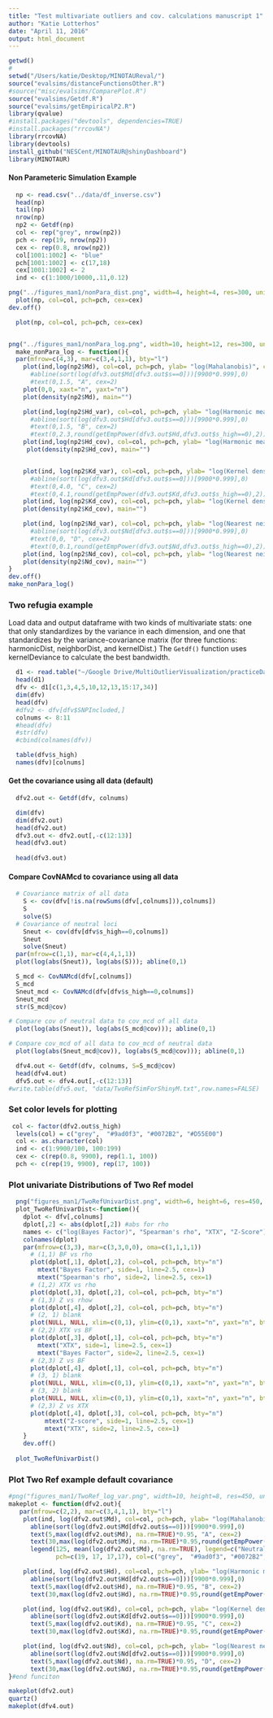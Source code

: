 ```yaml
---
title: "Test multivariate outliers and cov. calculations manuscript 1"
author: "Katie Lotterhos"
date: "April 11, 2016"
output: html_document
---
```


```r
getwd() 
#
setwd("/Users/katie/Desktop/MINOTAUReval/")
source("evalsims/distanceFunctionsOther.R")
#source("misc/evalsims/ComparePlot.R")
source("evalsims/Getdf.R")
source("evalsims/getEmpiricalP2.R")
library(qvalue)
#install.packages("devtools", dependencies=TRUE)
#install.packages("rrcovNA")
library(rrcovNA)
library(devtools)
install_github("NESCent/MINOTAUR@shinyDashboard")
library(MINOTAUR)
```

#### Non Parameteric Simulation Example
```r
  np <- read.csv("../data/df_inverse.csv")
  head(np)
  tail(np)
  nrow(np)
  np2 <- Getdf(np)
  col <- rep("grey", nrow(np2))
  pch <- rep(19, nrow(np2))
  cex <- rep(0.8, nrow(np2))
  col[1001:1002] <- "blue"
  pch[1001:1002] <- c(17,18)
  cex[1001:1002] <- 2
  ind <- c(1:1000/10000,.11,0.12)

png("../figures_man1/nonPara_dist.png", width=4, height=4, res=300, units="in")
  plot(np, col=col, pch=pch, cex=cex)
dev.off()

  plot(np, col=col, pch=pch, cex=cex)


png("../figures_man1/nonPara_log.png", width=10, height=12, res=300, units="in")
  make_nonPara_log <- function(){
  par(mfrow=c(4,3), mar=c(3,4,1,1), bty="l")
    plot(ind,log(np2$Md), col=col, pch=pch, ylab= "log(Mahalanobis)", cex=cex, xaxt="n")
      #abline(sort(log(dfv3.out$Md[dfv3.out$s==0]))[9900*0.999],0)
      #text(0,1.5, "A", cex=2)
    plot(0,0, xaxt="n", yaxt="n")
    plot(density(np2$Md), main="")

    plot(ind,log(np2$Hd_var), col=col, pch=pch, ylab= "log(Harmonic mean dist.)(var)", cex=cex, xaxt="n")
      #abline(sort(log(dfv3.out$Hd[dfv3.out$s==0]))[9900*0.999],0)
      #text(0,1.5, "B", cex=2)
      #text(0,2.3,round(getEmpPower(dfv3.out$Hd,dfv3.out$s_high==0),2))
    plot(ind,log(np2$Hd_cov), col=col, pch=pch, ylab= "log(Harmonic mean dist.)(cov)", cex=cex, xaxt="n")
     plot(density(np2$Hd_cov), main="")


    plot(ind, log(np2$Kd_var), col=col, pch=pch, ylab= "log(Kernel density) (var)", cex=cex, xaxt="n")
      #abline(sort(log(dfv3.out$Kd[dfv3.out$s==0]))[9900*0.999],0)
      #text(0,4.0, "C", cex=2)
      #text(0,4.1,round(getEmpPower(dfv3.out$Kd,dfv3.out$s_high==0),2))
    plot(ind, log(np2$Kd_cov), col=col, pch=pch, ylab= "log(Kernel density) (cov)", cex=cex, xaxt="n")
    plot(density(np2$Kd_cov), main="") 

    plot(ind, log(np2$Nd_var), col=col, pch=pch, ylab= "log(Nearest neighbor)(var)", cex=cex, xaxt="n")
      #abline(sort(log(dfv3.out$Nd[dfv3.out$s==0]))[9900*0.999],0)
      #text(0,0, "D", cex=2)
      #text(0,0.1,round(getEmpPower(dfv3.out$Nd,dfv3.out$s_high==0),2))
    plot(ind, log(np2$Nd_cov), col=col, pch=pch, ylab= "log(Nearest neighbor)(cov)", cex=cex, xaxt="n")
    plot(density(np2$Nd_cov), main="") 
}
dev.off()
make_nonPara_log()
```

### Two refugia example

Load data and output dataframe with two kinds of multivariate stats: one that only standardizes by the variance in each dimension, and one that standardizes by the variance-covariance matrix (for three functions: harmonicDist, neighborDist, and kernelDist.)  The `Getdf()` function uses kernelDeviance to calculate the best bandwidth.


```r
  d1 <- read.table("~/Google Drive/MultiOutlierVisualization/practiceData/KatieSims/2R_R30_1351142970_988_6_NumPops=30_NumInd=20Bayenv2LFMMpca.Cpval", header=TRUE)
  head(d1)
  dfv <- d1[c(1,3,4,5,10,12,13,15:17,34)]
  dim(dfv)
  head(dfv)
  #dfv2 <- dfv[dfv$SNPIncluded,]
  colnums <- 8:11
  #head(dfv)
  #str(dfv)
  #cbind(colnames(dfv))

  table(dfv$s_high)
  names(dfv)[colnums]
```

#### Get the covariance using all data (default)
```r
  dfv2.out <- Getdf(dfv, colnums)

  dim(dfv)
  dim(dfv2.out)
  head(dfv2.out)
  dfv3.out <- dfv2.out[,-c(12:13)]
  head(dfv3.out)
 
  head(dfv3.out)
```

#### Compare CovNAMcd to covariance using all data
```r
  # Covariance matrix of all data
    S <- cov(dfv[!is.na(rowSums(dfv[,colnums])),colnums])
    S
    solve(S)
  # Covariance of neutral loci
    Sneut <- cov(dfv[dfv$s_high==0,colnums])
    Sneut
    solve(Sneut)
  par(mfrow=c(1,1), mar=c(4,4,1,1))
  plot(log(abs(Sneut)), log(abs(S))); abline(0,1)

  S_mcd <- CovNAMcd(dfv[,colnums])
  S_mcd
  Sneut_mcd <- CovNAMcd(dfv[dfv$s_high==0,colnums])
  Sneut_mcd 
  str(S_mcd@cov)

# Compare cov of neutral data to cov_mcd of all data
  plot(log(abs(Sneut)), log(abs(S_mcd@cov))); abline(0,1)

# Compare cov_mcd of all data to cov_mcd of neutral data
  plot(log(abs(Sneut_mcd@cov)), log(abs(S_mcd@cov))); abline(0,1)

  dfv4.out <- Getdf(dfv, colnums, S=S_mcd@cov)
  head(dfv4.out)
  dfv5.out <- dfv4.out[,-c(12:13)]
#write.table(dfv5.out, "data/TwoRefSimForShinyM.txt",row.names=FALSE)


```


### Set color levels for plotting
```r
 col <- factor(dfv2.out$s_high)
  levels(col) = c("grey",  "#9ad0f3", "#0072B2", "#D55E00")
  col <- as.character(col)
  ind <- c(1:9900/100, 100:199)
  cex <- c(rep(0.8, 9900), rep(1.1, 100))
  pch <- c(rep(19, 9900), rep(17, 100))
```

### Plot univariate Distributions of Two Ref model

```r
  png("figures_man1/TwoRefUnivarDist.png", width=6, height=6, res=450, units="in")
  plot_TwoRefUnivarDist<-function(){
    dplot <- dfv[,colnums]
    dplot[,2] <- abs(dplot[,2]) #abs for rho
    names <- c("log(Bayes Factor)", "Spearman's rho", "XTX", "Z-Score")
    colnames(dplot)
    par(mfrow=c(3,3), mar=c(3,3,0,0), oma=c(1,1,1,1))
      # (1,1) BF vs rho
      plot(dplot[,1], dplot[,2], col=col, pch=pch, bty="n")
        mtext("Bayes Factor", side=1, line=2.5, cex=1)
        mtext("Spearman's rho", side=2, line=2.5, cex=1)
      # (1,2) XTX vs rho
      plot(dplot[,3], dplot[,2], col=col, pch=pch, bty="n")
      # (1,3) Z vs rhow
      plot(dplot[,4], dplot[,2], col=col, pch=pch, bty="n")
      # (2, 1) blank
      plot(NULL, NULL, xlim=c(0,1), ylim=c(0,1), xaxt="n", yaxt="n", bty="n")
      # (2,2) XTX vs BF
      plot(dplot[,3], dplot[,1], col=col, pch=pch, bty="n")
        mtext("XTX", side=1, line=2.5, cex=1)
        mtext("Bayes Factor", side=2, line=2.5, cex=1)
      # (2,3) Z vs BF
      plot(dplot[,4], dplot[,1], col=col, pch=pch, bty="n")
      # (3, 1) blank
      plot(NULL, NULL, xlim=c(0,1), ylim=c(0,1), xaxt="n", yaxt="n", bty="n")
      # (3, 2) blank
      plot(NULL, NULL, xlim=c(0,1), ylim=c(0,1), xaxt="n", yaxt="n", bty="n")
      # (2,3) Z vs XTX
      plot(dplot[,4], dplot[,3], col=col, pch=pch, bty="n")
          mtext("Z-score", side=1, line=2.5, cex=1)
          mtext("XTX", side=2, line=2.5, cex=1)
    }
    dev.off()
    
  plot_TwoRefUnivarDist()  
```

### Plot Two Ref example default covariance ####
```r
#png("figures_man1/TwoRef_log_var.png", width=10, height=8, res=450, units="in")
makeplot <- function(dfv2.out){
   par(mfrow=c(2,2), mar=c(3,4,1,1), bty="l")
    plot(ind, log(dfv2.out$Md), col=col, pch=pch, ylab= "log(Mahalanobis)", cex=cex)
      abline(sort(log(dfv2.out$Md[dfv2.out$s==0]))[9900*0.999],0)
      text(5,max(log(dfv2.out$Md), na.rm=TRUE)*0.95, "A", cex=2)
      text(30,max(log(dfv2.out$Md), na.rm=TRUE)*0.95,round(getEmpPower(dfv2.out$Md,dfv2.out$s_high==0),2))
      legend(125, mean(log(dfv2.out$Md), na.rm=TRUE), legend=c("Neutral", "s = 0.005", "s=0.01", "s=0.1"),
             pch=c(19, 17, 17,17), col=c("grey",  "#9ad0f3", "#0072B2", "#D55E00"))

    plot(ind, log(dfv2.out$Hd), col=col, pch=pch, ylab= "log(Harmonic mean dist.)", cex=cex)
      abline(sort(log(dfv2.out$Hd[dfv2.out$s==0]))[9900*0.999],0)
      text(5,max(log(dfv2.out$Hd), na.rm=TRUE)*0.95, "B", cex=2)
      text(30,max(log(dfv2.out$Hd), na.rm=TRUE)*0.95,round(getEmpPower(dfv2.out$Hd,dfv2.out$s_high==0),2))

    plot(ind, log(dfv2.out$Kd), col=col, pch=pch, ylab= "log(Kernel density)", cex=cex)
      abline(sort(log(dfv2.out$Kd[dfv2.out$s==0]))[9900*0.999],0)
      text(5,max(log(dfv2.out$Kd), na.rm=TRUE)*0.95, "C", cex=2)
      text(30,max(log(dfv2.out$Kd), na.rm=TRUE)*0.95,round(getEmpPower(dfv2.out$Kd,dfv2.out$s_high==0),2))

    plot(ind, log(dfv2.out$Nd), col=col, pch=pch, ylab= "log(Nearest neighbor)", cex=cex)
      abline(sort(log(dfv2.out$Nd[dfv2.out$s==0]))[9900*0.999],0)
      text(5,max(log(dfv2.out$Nd), na.rm=TRUE)*0.95, "D", cex=2)
      text(30,max(log(dfv2.out$Nd), na.rm=TRUE)*0.95,round(getEmpPower(dfv2.out$Nd,dfv2.out$s_high==0),2))
}#end funciton

makeplot(dfv2.out)
quartz()
makeplot(dfv4.out)

```

